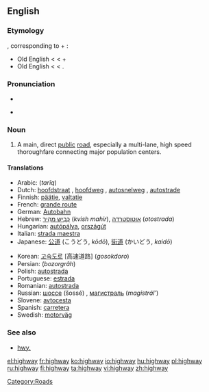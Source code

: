 {{wikipedia}}
==English==

===Etymology===
{{etyl|ang}} {{term|heahweg|hēahweġ|main road}}, corresponding to {{term|high}} + {{term|way}}:
* Old English {{term|heah|hēah|of great height, tall}} <{{proto|Germanic|kaukhaz}} < {{proto|Indo-European|kowkos|hill}} +
* Old English {{term|weg|weġ|lang=ang|road, path}} < {{proto|Germanic|wegaz}} < {{proto|Indo-European|wegʰ-|to move}}.

===Pronunciation===
* {{IPA|/ˈhaɪweɪ/}}
* {{audio|en-us-highway.ogg|Audio (US)}}
*: {{rhymes|aɪweɪ}}

===Noun===
{{en-noun}}

# A main, direct [[public]] [[road]], especially a multi-lane, high speed thoroughfare connecting major population centers.

====Translations====
{{trans-top|main public thoroughfare}}
* Arabic: {{Arab|[[طريق]]}} (''tarīq'') {{m}}
* Dutch: [[hoofdstraat]] {{f}}, [[hoofdweg]] {{m}}, [[autosnelweg]] {{m}}, [[autostrade]] {{f}}
* Finnish: [[päätie]], [[valtatie]]
* French: [[grande route]] {{f}}
* German: [[Autobahn]] {{f}}
* Hebrew: [[כביש מהיר|כְּבִיש מַהִיר]] (''kvish mahir''), [[אוטוסטרדה]] (''otostrada'')
* Hungarian: [[autópálya]], [[országút]]
* Italian: [[strada maestra]] {{f}}
* Japanese: [[公道]] (こうどう, ''kōdō''), [[街道]] (かいどう, ''kaidō'')
{{trans-mid}}
* Korean: [[고속도로]] [高速道路] (''gosokdoro'')
* Persian: {{fa-Arab|[[بزرگراه]]}} (''bozorgrâh'')
* Polish: [[autostrada]] {{f}}
* Portuguese: [[estrada]] {{f}}
* Romanian: [[autostrada]] {{f}}
* Russian: [[шоссе]] (šossé) {{n}}, [[магистраль]] (''magistrál’'') {{f}}
* Slovene: [[avtocesta]] {{f}}
* Spanish: [[carretera]] {{f}}
* Swedish: [[motorväg]] {{c}}
{{trans-bottom}}

===See also===
* [[hwy.]]

[[Category:Roads]]

[[el:highway]]
[[fr:highway]]
[[ko:highway]]
[[io:highway]]
[[hu:highway]]
[[pl:highway]]
[[ru:highway]]
[[fi:highway]]
[[ta:highway]]
[[vi:highway]]
[[zh:highway]]
